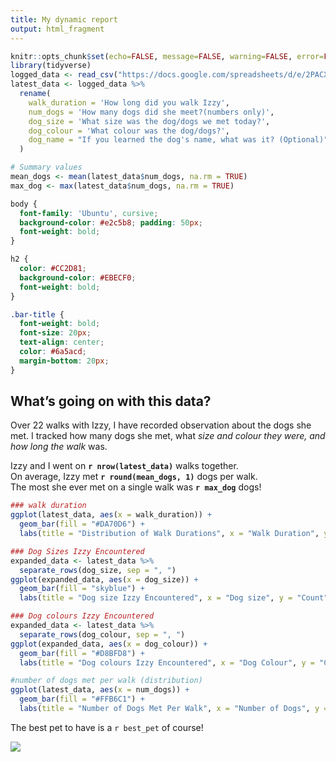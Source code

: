 ```yaml
---
title: My dynamic report
output: html_fragment
---
```


```r
knitr::opts_chunk$set(echo=FALSE, message=FALSE, warning=FALSE, error=FALSE)
library(tidyverse)
logged_data <- read_csv("https://docs.google.com/spreadsheets/d/e/2PACX-1vRTy6mFJV6JPSQC2L2asAs94mk3cIYhO5uW5emfRnZMxUeJ8gp8LE7ffVhSbJ73Tr4f3jTIRJ-7ViFG/pub?output=csv") 
latest_data <- logged_data %>%
  rename(
    walk_duration = 'How long did you walk Izzy',
    num_dogs = 'How many dogs did she meet?(numbers only)',
    dog_size = 'What size was the dog/dogs we met today?',
    dog_colour = 'What colour was the dog/dogs?',
    dog_name = "If you learned the dog's name, what was it? (Optional)" 
  )

# Summary values
mean_dogs <- mean(latest_data$num_dogs, na.rm = TRUE)
max_dog <- max(latest_data$num_dogs, na.rm = TRUE)
```

```css
body {
  font-family: 'Ubuntu', cursive;
  background-color: #e2c5b8; padding: 50px;
  font-weight: bold;
}

h2 {
  color: #CC2D81;
  background-color: #EBECF0;
  font-weight: bold;
}

.bar-title {
  font-weight: bold;
  font-size: 20px;
  text-align: center;
  color: #6a5acd;
  margin-bottom: 20px; 
}
```

## What's going on with this data?

Over 22 walks with Izzy, I have recorded observation about the dogs she met.
I tracked how many dogs she met, what *size and colour they were, and how long the walk* was.

Izzy and I went on **`r nrow(latest_data)`** walks together.  
On average, Izzy met **`r round(mean_dogs, 1)`** dogs per walk.  
The most she ever met on a single walk was **`r max_dog`** dogs!

```r
### walk duration
ggplot(latest_data, aes(x = walk_duration)) +
  geom_bar(fill = "#DA70D6") +
  labs(title = "Distribution of Walk Durations", x = "Walk Duration", y = NULL)

### Dog Sizes Izzy Encountered
expanded_data <- latest_data %>%
  separate_rows(dog_size, sep = ", ")
ggplot(expanded_data, aes(x = dog_size)) +
  geom_bar(fill = "skyblue") +
  labs(title = "Dog size Izzy Encountered", x = "Dog size", y = "Count")

### Dog colours Izzy Encountered
expanded_data <- latest_data %>%
  separate_rows(dog_colour, sep = ", ")
ggplot(expanded_data, aes(x = dog_colour)) +
  geom_bar(fill = "#D8BFD8") + 
  labs(title = "Dog colours Izzy Encountered", x = "Dog Colour", y = "Count")

#number of dogs met per walk (distribution)
ggplot(latest_data, aes(x = num_dogs)) +
  geom_bar(fill = "#FFB6C1") + 
  labs(title = "Number of Dogs Met Per Walk", x = "Number of Dogs", y = "Frequency")

```

The best pet to have is a `r best_pet` of course!

![](https://c.tenor.com/-qBsG1HwR4oAAAAC/tenor.gif)
